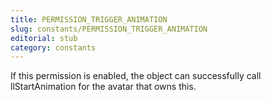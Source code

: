 ```yaml
---
title: PERMISSION_TRIGGER_ANIMATION
slug: constants/PERMISSION_TRIGGER_ANIMATION
editorial: stub
category: constants
---
```


<LSLConstant
	name="PERMISSION_TRIGGER_ANIMATION"
	type="integer"
	value="0x10"
/>

If this permission is enabled, the object can successfully call llStartAnimation for the avatar that owns this.
